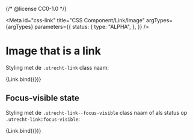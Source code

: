 {/* @license CC0-1.0 */}



<Meta
  id="css-link"
  title="CSS Component/Link/Image"
  argTypes={argTypes}
  parameters={{
    status: {
      type: "ALPHA",
    },
  }}
/>

# Image that is a link

Styling met de `.utrecht-link` class naam:

<Canvas>
  <Story
    name="Image"
    args={{
      ...defaultArgs,
      boxContent: true,
      textContent: ExampleImage,
    }}
  >
    {Link.bind({})}
  </Story>
</Canvas>

<ArgsTable story="Image" />

## Focus-visible state

Styling met de `.utrecht-link--focus-visible` class naam of als status op `.utrecht-link:focus-visible`:

<Canvas>
  <Story
    name="Focus-visible"
    args={{
      boxContent: true,
      focus: true,
      focusVisible: true,
      textContent: ExampleImage,
    }}
  >
    {Link.bind({})}
  </Story>
</Canvas>
